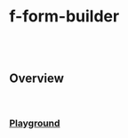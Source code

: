 
<Meta of={FFormBuilderStories} />

# f-form-builder

<br />

<br />

## Overview

<f-divider />

<br />

### [Playground](/story/components-f-form-builder--playground)

<Canvas>
  <Story of={FFormBuilderStories.Playground} />
</Canvas>

<br />

<Properties />
